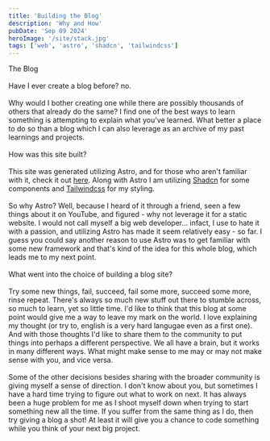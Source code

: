 ```yaml
---
title: 'Building the Blog'
description: 'Why and How'
pubDate: 'Sep 09 2024'
heroImage: '/site/stack.jpg'
tags: ['web', 'astro', 'shadcn', 'tailwindcss']
---
```


<span class="text-xl">The Blog</span><br/><br/>
Have I ever create a blog before? <span class="text-primary">no</span>.<br/><br/>
Why would I bother creating one while there are possibly thousands of others that already do the same? <span class="text-primary"> I find one of the best ways to learn something is attempting to explain what you've learned. What better a place to do so than a blog which I can also leverage as an archive of my past learnings and projects.</span><br/><br/>
<span class="text-xl">How was this site built?</span><br/><br/>
This site was generated utilizing Astro, and for those who aren't familiar with it, check it out <a class="text-primary" href="https://astro.build/">here</a>.
Along with Astro I am utilizing <a href="https://ui.shadcn.com/" class="text-primary">Shadcn</a> for some components and <a href="https://tailwindcss.com/" class="text-primary">Tailwindcss</a> for my styling.<br/><br/>
So why Astro? Well, because I heard of it through a friend, seen a few things about it on YouTube, and figured - why not leverage it for a static website.
I would not call myself a big web developer... infact, I use to hate it with a passion, and utilizing Astro has made it seem relatively easy - so far. I guess you could say another reason to use Astro was to get familiar with some new framework and that's kind of the idea for this whole blog, which leads me to my next point.<br/><br/>
<span class="text-xl">What went into the choice of building a blog site?</span><br/><br/>
 Try some new things, fail, succeed, fail some more, succeed some more, rinse repeat. There's always so much new stuff out there to stumble across, so much to learn, yet so little time. I'd like to think that this blog at some point would give me a way to leave my mark on the world. I love explaining my thought (or try to, english is a very hard langugae even as a first one). And with those thoughts I'd like to share them to the community to put things into perhaps a different perspective. We all have a brain, but it works in many different ways. What might make sense to me may or may not make sense with you, and vice versa.<br/><br/>
 Some of the other decisions besides sharing with the broader community is giving myself a sense of direction. I don't know about you, but sometimes I have a hard time trying to figure out what to work on next. It has always been a huge problem for me as I shoot myself down when trying to start something new all the time. If you suffer from the same thing as I do, then try giving a blog a shot! At least it will give you a chance to code something while you think of your next big project.
